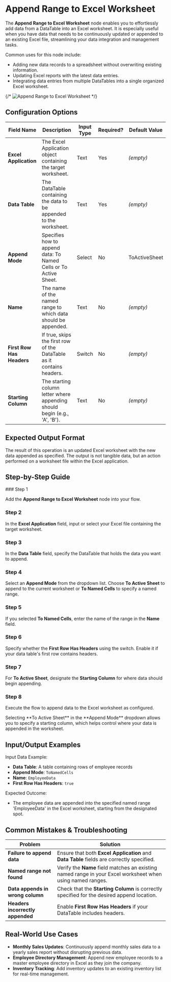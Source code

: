 
# Append Range to Excel Worksheet

The **Append Range to Excel Worksheet** node enables you to effortlessly add data from a DataTable into an Excel worksheet. It is especially useful when you have data that needs to be continuously updated or appended to an existing Excel file, streamlining your data integration and management tasks.

Common uses for this node include:

- Adding new data records to a spreadsheet without overwriting existing information.
- Updating Excel reports with the latest data entries.
- Integrating data entries from multiple DataTables into a single organized Excel worksheet.

{/* ![Append Range to Excel Worksheet](./append-range-to-excel-worksheet.png) */}

## Configuration Options

| Field Name                | Description                                                               | Input Type | Required? | Default Value |
| ------------------------- | ------------------------------------------------------------------------- | ---------- | --------- | ------------- |
| **Excel Application**     | The Excel Application object containing the target worksheet.             | Text       | Yes       | _(empty)_     |
| **Data Table**            | The DataTable containing the data to be appended to the worksheet.        | Text       | Yes       | _(empty)_     |
| **Append Mode**           | Specifies how to append data: To Named Cells or To Active Sheet.          | Select     | No        | ToActiveSheet |
| **Name**                  | The name of the named range to which data should be appended.             | Text       | No        | _(empty)_     |
| **First Row Has Headers** | If true, skips the first row of the DataTable as it contains headers.     | Switch     | No        | _(empty)_     |
| **Starting Column**       | The starting column letter where appending should begin (e.g., 'A', 'B'). | Text       | No        | _(empty)_     |

## Expected Output Format

The result of this operation is an updated Excel worksheet with the new data appended as specified. The output is not tangible data, but an action performed on a worksheet file within the Excel application.

## Step-by-Step Guide

<Steps>
### Step 1

Add the **Append Range to Excel Worksheet** node into your flow.

### Step 2

In the **Excel Application** field, input or select your Excel file containing the target worksheet.

### Step 3

In the **Data Table** field, specify the DataTable that holds the data you want to append.

### Step 4

Select an **Append Mode** from the dropdown list. Choose **To Active Sheet** to append to the current worksheet or **To Named Cells** to specify a named range.

### Step 5

If you selected **To Named Cells**, enter the name of the range in the **Name** field.

### Step 6

Specify whether the **First Row Has Headers** using the switch. Enable it if your data table's first row contains headers.

### Step 7

For **To Active Sheet**, designate the **Starting Column** for where data should begin appending.

### Step 8

Execute the flow to append data to the Excel worksheet as configured.

</Steps>

<Callout type="info" title="Tip">
  Selecting **To Active Sheet** in the **Append Mode** dropdown allows you to
  specify a starting column, which helps control where your data is appended in
  the worksheet.
</Callout>

## Input/Output Examples

Input Data Example:

- **Data Table**: A table containing rows of employee records
- **Append Mode**: `ToNamedCells`
- **Name**: `EmployeeData`
- **First Row Has Headers**: `true`

Expected Outcome:

- The employee data are appended into the specified named range 'EmployeeData' in the Excel worksheet, starting from the designated spot.

## Common Mistakes & Troubleshooting

| Problem                          | Solution                                                                                                   |
| -------------------------------- | ---------------------------------------------------------------------------------------------------------- |
| **Failure to append data**       | Ensure that both **Excel Application** and **Data Table** fields are correctly specified.                  |
| **Named range not found**        | Verify the **Name** field matches an existing named range in your Excel worksheet when using named ranges. |
| **Data appends in wrong column** | Check that the **Starting Column** is correctly specified for the desired append location.                 |
| **Headers incorrectly appended** | Enable **First Row Has Headers** if your DataTable includes headers.                                       |

## Real-World Use Cases

- **Monthly Sales Updates**: Continuously append monthly sales data to a yearly sales report without disrupting previous data.
- **Employee Directory Management**: Append new employee records to a master employee directory in Excel as they join the company.
- **Inventory Tracking**: Add inventory updates to an existing inventory list for real-time management.
